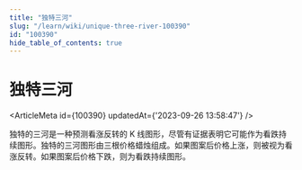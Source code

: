 ```yaml
---
title: "独特三河"
slug: "/learn/wiki/unique-three-river-100390"
id: "100390"
hide_table_of_contents: true
---
```



# 独特三河

<ArticleMeta id={100390} updatedAt={'2023-09-26 13:58:47'} />
<div className='border-solid border-b border-t-0 my-4 border-[var(--ifm-color-gray-300)]' />

独特的三河是一种预测看涨反转的 K 线图形，尽管有证据表明它可能作为看跌持续图形。独特的三河图形由三根价格蜡烛组成。如果图案后价格上涨，则被视为看涨反转。如果图案后价格下跌，则为看跌持续图形。
